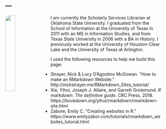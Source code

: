 ---
---

<img src="images/Iakovakis__Clarke.jpg" style="width:25%; border-radius: 15px; margin-right: 20px" align="left">

I am currently the Scholarly Services Librarian at Oklahoma State University. I graduated from the School of Information at the University of Texas in 2011 with an MS in Information Studies, and from Texas State University in 2006 with a BA in History. I previously worked at the University of Houston-Clear Lake and the University of Texas at Arlington. 

I used the following resources to help me build this page:

- Strayer, Nick & Lucy D’Agostino McGowan. "How to make an RMarkdown Website." http://nickstrayer.me/RMarkdown_Sites_tutorial/
- Xie, Yihui, Joseph J. Allaire, and Garrett Grolemund. *R markdown: The definitive guide*. CRC Press, 2018. https://bookdown.org/yihui/rmarkdown/rmarkdown-site.html
- Zabore, Emily C. "Creating websites in R." https://www.emilyzabor.com/tutorials/rmarkdown_websites_tutorial.html
